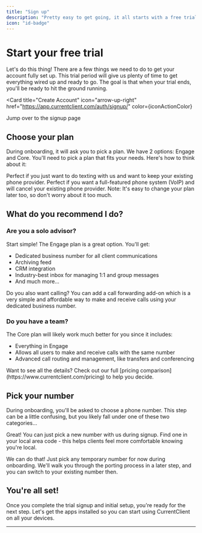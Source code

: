 ```yaml
---
title: "Sign up"
description: "Pretty easy to get going, it all starts with a free trial."
icon: "id-badge"
---
```



# Start your free trial

Let's do this thing! There are a few things we need to do to get your account fully set up. This trial period will give us plenty of time to get everything wired up and ready to go. The goal is that when your trial ends, you'll be ready to hit the ground running.

<Card
  title="Create Account"
  icon="arrow-up-right"
  href="https://app.currentclient.com/auth/signup/"
  color={iconActionColor}
>
  Jump over to the signup page
</Card>

## Choose your plan

During onboarding, it will ask you to pick a plan. We have 2 options: Engage and Core. You'll need to pick a plan that fits your needs. Here's how to think about it:

<CardGroup cols={2}>
  <Card title="Engage Plan" icon="message" color={iconActionColor}>
    Perfect if you just want to do texting with us and want to keep your
    existing phone provider.
  </Card>
  <Card title="Core Plan" icon="phone" color={iconActionColor}>
    Perfect if you want a full-featured phone system (VoIP) and will cancel your
    existing phone provider.
  </Card>
</CardGroup>

<Tip>
  Note: It's easy to change your plan later too, so don't worry about it too
  much.
</Tip>

## What do you recommend I do?

### Are you a solo advisor?

Start simple! The Engage plan is a great option. You'll get:

- Dedicated business number for all client communications
- Archiving feed
- CRM integration
- Industry-best inbox for managing 1:1 and group messages
- And much more...

<Tip>
  Do you also want calling? You can add a call forwarding add-on which is a very
  simple and affordable way to make and receive calls using your dedicated
  business number.
</Tip>

### Do you have a team?

The Core plan will likely work much better for you since it includes:

- Everything in Engage
- Allows all users to make and receive calls with the same number
- Advanced call routing and management, like transfers and conferencing

<Note>
  Want to see all the details? Check out our full [pricing
  comparison](https://www.currentclient.com/pricing) to help you decide.
</Note>

## Pick your number

During onboarding, you'll be asked to choose a phone number. This step can be a little confusing, but you likely fall under one of these two categories...

<Accordion title="I want a new number.">

Great! You can just pick a new number with us during signup. Find one in your local area code - this helps clients feel more comfortable knowing you're local.

</Accordion>

<Accordion title="I want to keep my existing number.">
  We can do that! Just pick any temporary number for now during onboarding.
  We'll walk you through the porting process in a later step, and you can switch
  to your existing number then.
</Accordion>

## You're all set!

Once you complete the trial signup and initial setup, you're ready for the next step. Let's get the apps installed so you can start using CurrentClient on all your devices.

---
